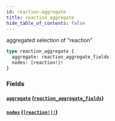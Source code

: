 ```yaml
---
id: reaction-aggregate
title: reaction_aggregate
hide_table_of_contents: false
---
```


aggregated selection of "reaction"

```graphql
type reaction_aggregate {
  aggregate: reaction_aggregate_fields
  nodes: [reaction!]!
}
```

### Fields

#### [`aggregate`](#) ([`reaction_aggregate_fields`](/07-graphql/objects/reaction-aggregate-fields))

#### [`nodes`](#) ([`[reaction!]!`](/07-graphql/objects/reaction))
